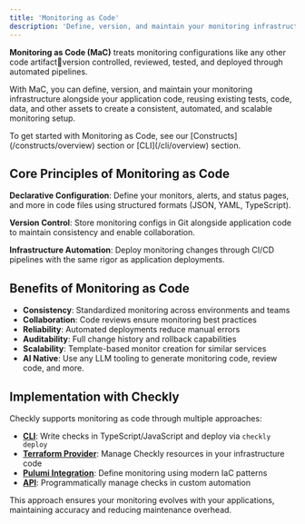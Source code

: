```yaml
---
title: 'Monitoring as Code'
description: 'Define, version, and maintain your monitoring infrastructure alongside your application code'
---
```


**Monitoring as Code (MaC)** treats monitoring configurations like any other code artifactversion controlled, reviewed, tested, and deployed through automated pipelines.

With MaC, you can define, version, and maintain your monitoring infrastructure alongside your application code, reusing existing tests, code, data, and other assets to create a consistent, automated, and scalable monitoring setup.



<Tip>
To get started with Monitoring as Code, see our [Constructs](/constructs/overview) section or [CLI](/cli/overview) section.
</Tip>

## Core Principles of Monitoring as Code

**Declarative Configuration**: Define your monitors, alerts, and status pages, and more in code files using structured formats (JSON, YAML, TypeScript).

**Version Control**: Store monitoring configs in Git alongside application code to maintain consistency and enable collaboration.

**Infrastructure Automation**: Deploy monitoring changes through CI/CD pipelines with the same rigor as application deployments.



## Benefits of Monitoring as Code

- **Consistency**: Standardized monitoring across environments and teams
- **Collaboration**: Code reviews ensure monitoring best practices
- **Reliability**: Automated deployments reduce manual errors
- **Auditability**: Full change history and rollback capabilities
- **Scalability**: Template-based monitor creation for similar services
- **AI Native**: Use any LLM tooling to generate monitoring code, review code, and more.

## Implementation with Checkly

Checkly supports monitoring as code through multiple approaches:

- **[CLI](/cli/overview)**: Write checks in TypeScript/JavaScript and deploy via `checkly deploy`
- **[Terraform Provider](/integrations/iac/terraform/overview)**: Manage Checkly resources in your infrastructure code
- **[Pulumi Integration](/integrations/iac/pulumi/overview)**: Define monitoring using modern IaC patterns
- **[API](/api/authentication)**: Programmatically manage checks in custom automation

This approach ensures your monitoring evolves with your applications, maintaining accuracy and reducing maintenance overhead.
